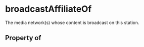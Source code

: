   

# broadcastAffiliateOf

The media network(s) whose content is broadcast on this station.

## Property of



